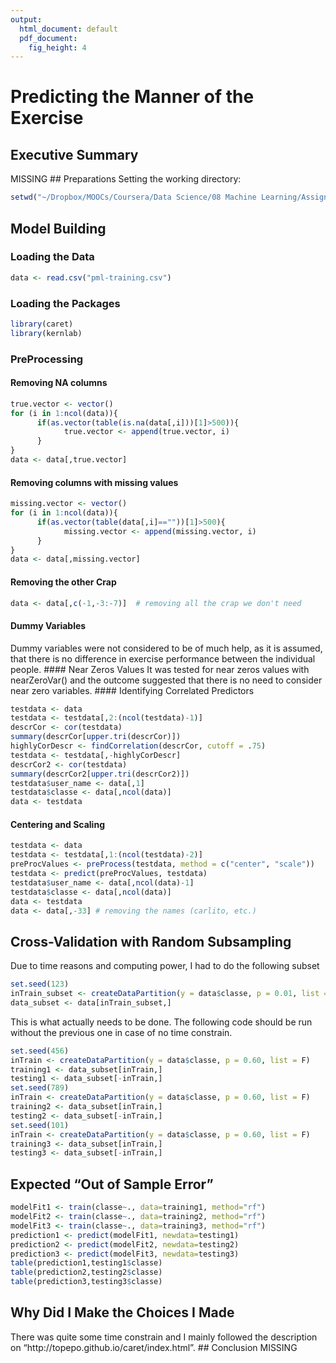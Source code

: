 ```yaml
---
output:
  html_document: default
  pdf_document:
    fig_height: 4
---
```

Predicting the Manner of the Exercise
========================================================
## Executive Summary
MISSING
## Preparations
Setting the working directory:
```r
setwd("~/Dropbox/MOOCs/Coursera/Data Science/08 Machine Learning/Assignment/")
```
## Model Building
### Loading the Data
```r
data <- read.csv("pml-training.csv")
```
### Loading the Packages
```r
library(caret)
library(kernlab)
```
### PreProcessing
#### Removing NA columns
```r
true.vector <- vector()
for (i in 1:ncol(data)){
      if(as.vector(table(is.na(data[,i]))[1]>500)){
            true.vector <- append(true.vector, i)
      }
}
data <- data[,true.vector]
```
#### Removing columns with missing values
```r
missing.vector <- vector()
for (i in 1:ncol(data)){
      if(as.vector(table(data[,i]==""))[1]>500){
            missing.vector <- append(missing.vector, i)
      }
}
data <- data[,missing.vector]
```
#### Removing the other Crap
```r
data <- data[,c(-1,-3:-7)]  # removing all the crap we don't need
```
#### Dummy Variables
Dummy variables were not considered to be of much help, as it is assumed, that there is no difference in exercise performance between the individual people.
#### Near Zeros Values
It was tested for near zeros values with nearZeroVar() and the outcome suggested that there is no need to consider near zero variables.
#### Identifying Correlated Predictors
```r
testdata <- data
testdata <- testdata[,2:(ncol(testdata)-1)]
descrCor <- cor(testdata)
summary(descrCor[upper.tri(descrCor)])
highlyCorDescr <- findCorrelation(descrCor, cutoff = .75)
testdata <- testdata[,-highlyCorDescr]
descrCor2 <- cor(testdata)
summary(descrCor2[upper.tri(descrCor2)])
testdata$user_name <- data[,1]
testdata$classe <- data[,ncol(data)]
data <- testdata
```
#### Centering and Scaling
```r
testdata <- data
testdata <- testdata[,1:(ncol(testdata)-2)]
preProcValues <- preProcess(testdata, method = c("center", "scale"))
testdata <- predict(preProcValues, testdata)
testdata$user_name <- data[,ncol(data)-1]
testdata$classe <- data[,ncol(data)]
data <- testdata
data <- data[,-33] # removing the names (carlito, etc.)
```
## Cross-Validation with Random Subsampling
Due to time reasons and computing power, I had to do the following subset
```r
set.seed(123)
inTrain_subset <- createDataPartition(y = data$classe, p = 0.01, list = F)
data_subset <- data[inTrain_subset,]
```
This is what actually needs to be done. The following code should be run without the previous one in case of no time constrain.
```r
set.seed(456)
inTrain <- createDataPartition(y = data$classe, p = 0.60, list = F)
training1 <- data_subset[inTrain,]
testing1 <- data_subset[-inTrain,]
set.seed(789)
inTrain <- createDataPartition(y = data$classe, p = 0.60, list = F)
training2 <- data_subset[inTrain,]
testing2 <- data_subset[-inTrain,]
set.seed(101)
inTrain <- createDataPartition(y = data$classe, p = 0.60, list = F)
training3 <- data_subset[inTrain,]
testing3 <- data_subset[-inTrain,]
```
## Expected "Out of Sample Error"
```r
modelFit1 <- train(classe~., data=training1, method="rf")
modelFit2 <- train(classe~., data=training2, method="rf")
modelFit3 <- train(classe~., data=training3, method="rf")
prediction1 <- predict(modelFit1, newdata=testing1)
prediction2 <- predict(modelFit2, newdata=testing2)
prediction3 <- predict(modelFit3, newdata=testing3)
table(prediction1,testing1$classe)
table(prediction2,testing2$classe)
table(prediction3,testing3$classe)
```
## Why Did I Make the Choices I Made
There was quite some time constrain and I mainly followed the description on "http://topepo.github.io/caret/index.html".
## Conclusion
MISSING
